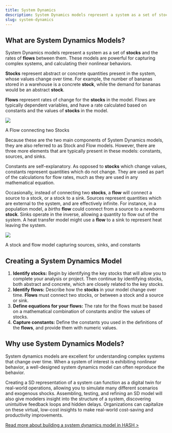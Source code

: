 ```yaml
---
title: System Dynamics
description: System Dynamics models represent a system as a set of stocks and the rates of flows between them.
slug: system-dynamics
---
```


## What are System Dynamics Models?

System Dynamics models represent a system as a set of **stocks** and the rates of **flows** between them. These models are powerful for capturing complex systems, and calculating their nonlinear behaviors.

**Stocks** represent abstract or concrete quantities present in the system, whose values change over time. For example, the number of bananas stored in a warehouse is a concrete **stock**, while the demand for bananas would be an abstract **stock**.

**Flows** represent rates of change for the **stocks** in the model. Flows are typically dependent variables, and have a rate calculated based on constants and the values of **stocks** in the model.

![](https://cdn-us1.hash.ai/site/simple_stock_flow.png)

<figcaption>A Flow connecting two Stocks</figcaption>

Because these are the two main components of System Dynamics models, they are also referred to as Stock and Flow models. However, there are three more elements that are typically present in these models: constants, sources, and sinks.

Constants are self-explanatory. As opposed to **stocks** which change values, constants represent quantities which do not change. They are used as part of the calculations for flow rates, much as they are used in any mathematical equation.

Occasionally, instead of connecting two **stocks**, a **flow** will connect a source to a stock, or a stock to a sink. Sources represent quantities which are external to the system, and are effectively infinite. For instance, in a population model, a _births_ **flow** could connect from a source to a _newborns_ **stock**. Sinks operate in the inverse, allowing a quantity to flow out of the system. A heat transfer model might use a **flow** to a sink to represent heat leaving the system.

![](https://cdn-us1.hash.ai/site/stock_flow.png)

<figcaption>A stock and flow model capturing sources, sinks, and constants</figcaption>

## Creating a System Dynamics Model

1.  **Identify stocks:** Begin by identifying the key stocks that will allow you to complete your analysis or project. Then continue by identifying stocks, both abstract and concrete, which are closely related to the key stocks.
2.  **Identify flows:** Describe how the **stocks** in your model change over time. **Flows** must connect two stocks, or between a stock and a source or sink.
3.  **Define equations for your flows:** The rate for the flows must be based on a mathematical combination of constants and/or the values of stocks.
4.  **Capture constants:** Define the constants you used in the definitions of the **flows**, and provide them with numeric values.

## Why use System Dynamics Models?

System dynamics models are excellent for understanding complex systems that change over time. When a system of interest is exhibiting nonlinear behavior, a well-designed system dynamics model can often reproduce the behavior.

Creating a SD representation of a system can function as a digital twin for real-world operations, allowing you to simulate many different scenarios and exogenous shocks. Assembling, testing, and refining an SD model will also give modelers insight into the structure of a system, discovering unintuitive feedback loops and hidden delays. Organizations can capitalize on these virtual, low-cost insights to make real-world cost-saving and productivity improvements.

[Read more about building a system dynamics model in HASH >](https://hash.ai/blog/modeling-with-system-dynamics)
